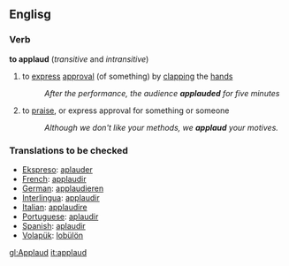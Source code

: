==Englisg==
===Verb===
'''to applaud'''  (''transitive'' and ''intransitive'')
# to [[express]] [[approval]] (of something) by [[clapping]] the [[hand]]s
#:''After the performance, the audience '''applauded''' for five minutes''
# to [[praise]], or express approval for something or someone
#:''Although we don't like your methods, we '''applaud''' your motives.''

===Translations to be checked=== 
*[[Ekspreso]]: [[aplauder]]
*[[French]]: [[applaudir]] 
*[[German]]: [[applaudieren]] 
*[[Interlingua]]: [[applaudir]] 
*[[Italian]]: [[applaudire]] 
*[[Portuguese]]: [[aplaudir]] 
*[[Spanish]]: [[aplaudir]]
*[[Volapük]]: [[lobülön]]

[[gl:Applaud]]
[[it:applaud]]
